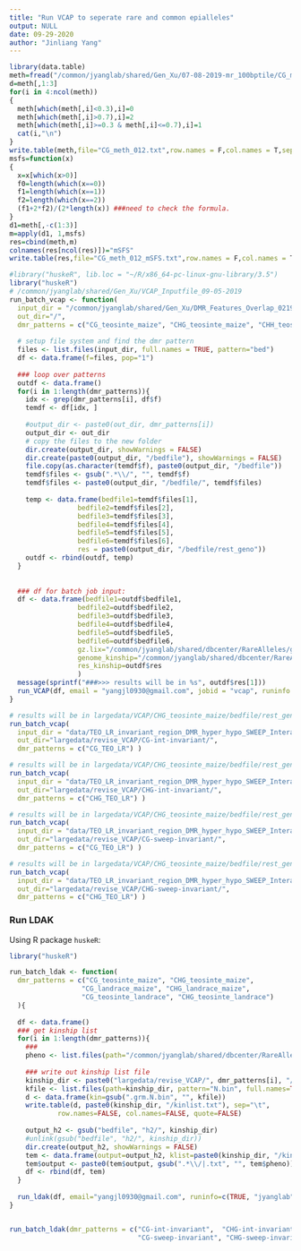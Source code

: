 ```yaml
---
title: "Run VCAP to seperate rare and common epialleles"
output: NULL
date: 09-29-2020
author: "Jinliang Yang"
---
```



```r
library(data.table)
meth=fread("/common/jyanglab/shared/Gen_Xu/07-08-2019-mr_100bptile/CG_meth.txt",head=T,data.table=F)
d=meth[,1:3]
for(i in 4:ncol(meth))
{
  meth[which(meth[,i]<0.3),i]=0
  meth[which(meth[,i]>0.7),i]=2
  meth[which(meth[,i]>=0.3 & meth[,i]<=0.7),i]=1
  cat(i,"\n")
}
write.table(meth,file="CG_meth_012.txt",row.names = F,col.names = T,sep="\t",quote=F)
msfs=function(x)
{
  x=x[which(x>0)]
  f0=length(which(x==0))
  f1=length(which(x==1))
  f2=length(which(x==2))
  (f1+2*f2)/(2*length(x)) ###need to check the formula.
}
d1=meth[,-c(1:3)]
m=apply(d1, 1,msfs)
res=cbind(meth,m)
colnames(res[ncol(res)])="mSFS"
write.table(res,file="CG_meth_012_mSFS.txt",row.names = F,col.names = T,sep="\t",quote=F)


```


```r


#library("huskeR", lib.loc = "~/R/x86_64-pc-linux-gnu-library/3.5")
library("huskeR")
# /common/jyanglab/shared/Gen_Xu/VCAP_Inputfile_09-05-2019
run_batch_vcap <- function(
  input_dir = "/common/jyanglab/shared/Gen_Xu/DMR_Features_Overlap_02192022",
  out_dir="/",
  dmr_patterns = c("CG_teosinte_maize", "CHG_teosinte_maize", "CHH_teosinte_maize")){
  
  # setup file system and find the dmr pattern
  files <- list.files(input_dir, full.names = TRUE, pattern="bed")
  df <- data.frame(f=files, pop="1")
  
  ### loop over patterns
  outdf <- data.frame()
  for(i in 1:length(dmr_patterns)){
    idx <- grep(dmr_patterns[i], df$f)
    temdf <- df[idx, ]
    
    #output_dir <- paste0(out_dir, dmr_patterns[i])
    output_dir <- out_dir
    # copy the files to the new folder
    dir.create(output_dir, showWarnings = FALSE)
    dir.create(paste0(output_dir, "/bedfile"), showWarnings = FALSE)
    file.copy(as.character(temdf$f), paste0(output_dir, "/bedfile"))
    temdf$files <- gsub(".*\\/", "", temdf$f)
    temdf$files <- paste0(output_dir, "/bedfile/", temdf$files)
    
    temp <- data.frame(bedfile1=temdf$files[1],
                 bedfile2=temdf$files[2],
                 bedfile3=temdf$files[3],
                 bedfile4=temdf$files[4],
                 bedfile5=temdf$files[5],
                 bedfile6=temdf$files[6],
                 res = paste0(output_dir, "/bedfile/rest_geno"))
    outdf <- rbind(outdf, temp)
  }
  
  
  ### df for batch job input:
  df <- data.frame(bedfile1=outdf$bedfile1,
                 bedfile2=outdf$bedfile2,
                 bedfile3=outdf$bedfile3,
                 bedfile4=outdf$bedfile4,
                 bedfile5=outdf$bedfile5,
                 bedfile6=outdf$bedfile6,
                 gz.lix="/common/jyanglab/shared/dbcenter/RareAlleles/genomeAnnos/VCAP/genotypes/NAM/namrils_projected_hmp31_MAF02mnCnt2500.hmp.txt.gz.lix",
                 genome_kinship="/common/jyanglab/shared/dbcenter/RareAlleles/genomeAnnos/VCAP/kinship/NAM_HM31_MAF02mnCnt2500_WholeGenomeCentered_IBS_SqrMatrix.txt",
                 res_kinship=outdf$res
                 )
  message(sprintf("###>>> results will be in %s", outdf$res[1]))
  run_VCAP(df, email = "yangjl0930@gmail.com", jobid = "vcap", runinfo = c(TRUE, "jyanglab", "4", "30G", "48:00:00"))
}

# results will be in largedata/VCAP/CHG_teosinte_maize/bedfile/rest_geno
run_batch_vcap(
  input_dir = "data/TEO_LR_invariant_region_DMR_hyper_hypo_SWEEP_Interaction/CG-Teosinte_Landrace/DMR_interaction_non_interaction",
  out_dir="largedata/revise_VCAP/CG-int-invariant/",
  dmr_patterns = c("CG_TEO_LR") )

# results will be in largedata/VCAP/CHG_teosinte_maize/bedfile/rest_geno
run_batch_vcap(
  input_dir = "data/TEO_LR_invariant_region_DMR_hyper_hypo_SWEEP_Interaction/CHG-Teosinte_Landrace/DMR_interaction_non_interaction",
  out_dir="largedata/revise_VCAP/CHG-int-invariant/",
  dmr_patterns = c("CHG_TEO_LR") )

# results will be in largedata/VCAP/CHG_teosinte_maize/bedfile/rest_geno
run_batch_vcap(
  input_dir = "data/TEO_LR_invariant_region_DMR_hyper_hypo_SWEEP_Interaction/CG-Teosinte_Landrace/DMR_Sweep_non_sweep/",
  out_dir="largedata/revise_VCAP/CG-sweep-invariant/",
  dmr_patterns = c("CG_TEO_LR") )

# results will be in largedata/VCAP/CHG_teosinte_maize/bedfile/rest_geno
run_batch_vcap(
  input_dir = "data/TEO_LR_invariant_region_DMR_hyper_hypo_SWEEP_Interaction/CHG-Teosinte_Landrace/DMR_Sweep_non_sweep",
  out_dir="largedata/revise_VCAP/CHG-sweep-invariant/",
  dmr_patterns = c("CHG_TEO_LR") )
```

### Run LDAK

Using R package `huskeR`:

```r
library("huskeR")

run_batch_ldak <- function(
  dmr_patterns = c("CG_teosinte_maize", "CHG_teosinte_maize", 
                  "CG_landrace_maize", "CHG_landrace_maize", 
                  "CG_teosinte_landrace", "CHG_teosinte_landrace")
  ){
  
  df <- data.frame()
  ### get kinship list
  for(i in 1:length(dmr_patterns)){
    ###
    pheno <- list.files(path="/common/jyanglab/shared/dbcenter/RareAlleles/genomeAnnos/VCAP/phenotypes/NAM/familyCorrected", pattern="NAM", full.names=TRUE)
    
    ### write out kinship list file
    kinship_dir <- paste0("largedata/revise_VCAP/", dmr_patterns[i], "/bedfile")
    kfile <- list.files(path=kinship_dir, pattern="N.bin", full.names=TRUE)
    d <- data.frame(kin=gsub(".grm.N.bin", "", kfile))
    write.table(d, paste0(kinship_dir, "/kinlist.txt"), sep="\t", 
            row.names=FALSE, col.names=FALSE, quote=FALSE)
    
    output_h2 <- gsub("bedfile", "h2/", kinship_dir)
    #unlink(gsub("bedfile", "h2/", kinship_dir))
    dir.create(output_h2, showWarnings = FALSE)
    tem <- data.frame(output=output_h2, klist=paste0(kinship_dir, "/kinlist.txt"), pheno=pheno)
    tem$output <- paste0(tem$output, gsub(".*\\/|.txt", "", tem$pheno))
    df <- rbind(df, tem)
  }
  
  run_ldak(df, email="yangjl0930@gmail.com", runinfo=c(TRUE, "jyanglab", "2", "10G", "24:00:00"))
}


run_batch_ldak(dmr_patterns = c("CG-int-invariant",  "CHG-int-invariant",  
                                "CG-sweep-invariant", "CHG-sweep-invariant"))

```

